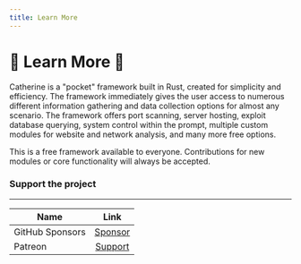 ```yaml
---
title: Learn More
---
```


# 🦀 Learn More 🦀

Catherine is a "pocket" framework built in Rust, created for simplicity and efficiency. The framework immediately gives the user access to numerous different information gathering and data collection options for almost any scenario. The framework offers port scanning, server hosting, exploit database querying, system control within the prompt, multiple custom modules for website and network analysis, and many more free options.

This is a free framework available to everyone. Contributions for new modules or core functionality will always be accepted.

### Support the project

---

| Name            |                    Link                               |
| --------------- |:-----------------------------------------------------:|
| GitHub Sponsors |  [Sponsor](https://github.com/sponsors/Hifumi1337/)   |
| Patreon         |  [Support](https://www.patreon.com/SupportHifumi1337) |
